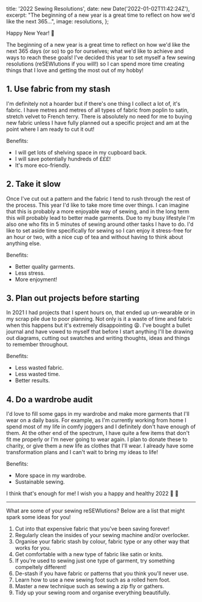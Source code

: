 
  title: '2022 Sewing Resolutions',
  date: new Date('2022-01-02T11:42:24Z'),
  excerpt:
    "The beginning of a new year is a great time to reflect on how we'd like the next 365...",
  image: resolutions,
};

Happy New Year! :star2:

The beginning of a new year is a great time to reflect on how we'd like the next 365 days (or so) to go for ourselves; what we'd like to achieve and ways to reach these goals! I've decided this year to set myself a few sewing resolutions (reSEWlutions if you will!) so I can spend more time creating things that I love and getting the most out of my hobby!

## 1. Use fabric from my stash

I'm definitely not a hoarder but if there's one thing I collect a lot of, it's fabric. I have metres and metres of all types of fabric from poplin to satin, stretch velvet to French terry. There is absolutely no need for me to buying new fabric unless I have fully planned out a specific project and am at the point where I am ready to cut it out!

Benefits:

- I will get lots of shelving space in my cupboard back.
- I will save potentially hundreds of £££!
- It's more eco-friendly.

## 2. Take it slow

Once I've cut out a pattern and the fabric I tend to rush through the rest of the process. This year I'd like to take more time over things. I can imagine that this is probably a more enjoyable way of sewing, and in the long term this will probably lead to better made garments. Due to my busy lifestyle I'm also one who fits in 5 minutes of sewing around other tasks I have to do. I'd like to set aside time specifically for sewing so I can enjoy it stress-free for an hour or two, with a nice cup of tea and without having to think about anything else.

Benefits:

- Better quality garments.
- Less stress.
- More enjoyment!

## 3. Plan out projects before starting

In 2021 I had projects that I spent hours on, that ended up un-wearable or in my scrap pile due to poor planning. Not only is it a waste of time and fabric when this happens but it's extremely disappointing :weary:. I've bought a bullet journal and have vowed to myself that before I start anything I'll be drawing out diagrams, cutting out swatches and writing thoughts, ideas and things to remember throughout.

Benefits:

- Less wasted fabric.
- Less wasted time.
- Better results.

## 4. Do a wardrobe audit

I'd love to fill some gaps in my wardrobe and make more garments that I'll wear on a daily basis. For example, as I'm currently working from home I spend most of my life in comfy joggers and I definitely don't have enough of them. At the other end of the spectrum, I have quite a few items that don't fit me properly or I'm never going to wear again. I plan to donate these to charity, or give them a new life as clothes that I'll wear. I already have some transformation plans and I can't wait to bring my ideas to life!

Benefits:

- More space in my wardrobe.
- Sustainable sewing.

I think that's enough for me! I wish you a happy and healthy 2022 :gift_heart: :tada:

---

What are some of your sewing reSEWlutions? Below are a list that might spark some ideas for you!

1. Cut into that expensive fabric that you've been saving forever!
2. Regularly clean the insides of your sewing machine and/or overlocker.
3. Organise your fabric stash by colour, fabric type or any other way that works for you.
4. Get comfortable with a new type of fabric like satin or knits.
5. If you're used to sewing just one type of garment, try something compeltely different!
6. De-stash if you have fabric or patterns that you think you'll never use.
7. Learn how to use a new sewing foot such as a rolled hem foot.
8. Master a new technique such as sewing a zip fly or gathers.
9. Tidy up your sewing room and organise everything beautifully.
